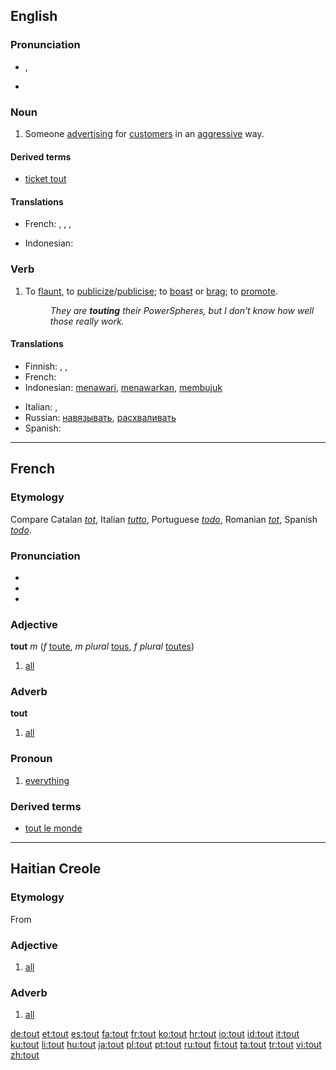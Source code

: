 {{was wotd|2009|January|22}}
==English==

===Pronunciation===
* {{IPA|/taʊt/}}, {{SAMPA|/taUt/}}
* {{audio|en-us-tout.ogg|Audio (US)}}
*: {{rhymes|aʊt}}

===Noun===
{{wikipedia}}
{{en-noun}}

# Someone [[advertise|advertising]] for [[customer|customers]] in an [[aggressive]] way.

====Derived terms====
* [[ticket tout]]

====Translations====
{{trans-top|someone advertising for customers in an aggressive way}}
* French: {{t|fr|racoleur|m}},  {{t|fr|vendeur ambulant|m}},  {{t|fr|rabatteur|m}},  {{t|fr|pronostiqueur|m}}
{{trans-mid}}
* Indonesian: {{t-|id|calo|xs=Indonesian}}
{{trans-bottom}}

===Verb===
{{en-verb}}

# {{transitive}} To [[flaunt]], to [[publicize]]/[[publicise]]; to [[boast]] or [[brag]]; to [[promote]].
#: ''They are '''touting''' their PowerSpheres, but I don't know how well those really work.''

====Translations====
{{trans-top|To flaunt, to publicize/publicise; to boast or brag; to promote}}
* Finnish: {{t+|fi|kehua}}, {{t+|fi|ylistää}}, {{t+|fi|mainostaa}}
* French: {{t+|fr|racoler}}
* Indonesian: [[tawar|menawari]], [[tawar|menawarkan]], [[bujuk|membujuk]]
{{trans-mid}}
* Italian: {{t+|it|pubblicizzare}}, {{t+|it|propagandare}}
* Russian: [[навязывать]], [[расхваливать]]
* Spanish: {{t-|es|presumir}}
{{trans-bottom}}

----

==French==

===Etymology===
Compare Catalan ''[[tot]]'', Italian ''[[tutto]]'', Portuguese ''[[todo]]'', Romanian ''[[tot]]'', Spanish ''[[todo]]''.

===Pronunciation===
* {{audio|Fr-tout.ogg|audio}}
* {{SAMPA|/tu/}}
* {{IPA|/tu/|lang=fr}}

===Adjective===
'''tout''' ''m'' (''f'' [[toute]], ''m plural'' [[tous]], ''f plural'' [[toutes]])

# [[all]]

===Adverb===
'''tout'''

# [[all]]

===Pronoun===
{{infl|fr|pronoun}}

# [[everything]]

===Derived terms===
* [[tout le monde]]

----

==Haitian Creole==

===Etymology===
From {{etyl|fr|ht}} {{term|tout||all|lang=fr}}

===Adjective===
{{infl|ht|adjective}}

# [[all]]

===Adverb===
{{infl|ht|adverb}}

# [[all]]

[[de:tout]]
[[et:tout]]
[[es:tout]]
[[fa:tout]]
[[fr:tout]]
[[ko:tout]]
[[hr:tout]]
[[io:tout]]
[[id:tout]]
[[it:tout]]
[[ku:tout]]
[[li:tout]]
[[hu:tout]]
[[ja:tout]]
[[pl:tout]]
[[pt:tout]]
[[ru:tout]]
[[fi:tout]]
[[ta:tout]]
[[tr:tout]]
[[vi:tout]]
[[zh:tout]]